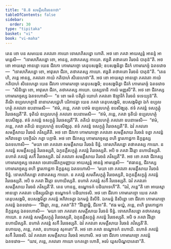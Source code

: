 ```yaml
---
title: "8.8 សមត្តឹសវិរេចនកថា"
tableOfContents: false
sidebar:
  order: 30
type: "tipitaka"
basket: "vi"
book: "vi-maha"
---
```



<DynamicBreadcrumb />

<Division number="336" book="vi-maha">

<Paragraph number="1584" book="vi-maha">
តេន ខោ បន សមយេន ភគវតោ កាយោ ទោសាភិសន្នោ ហោតិ. អថ ខោ ភគវា អាយស្មន្តំ អានន្ទំ អាមន្តេសិ—  “ទោសាភិសន្នោ ខោ, អានន្ទ, តថាគតស្ស កាយោ. ឥច្ឆតិ តថាគតោ វិរេចនំ បាតុន៑”តិ. អថ ខោ អាយស្មា អានន្ទោ យេន ជីវកោ កោមារភច្ចោ តេនុបសង្កមិ; ឧបសង្កមិត្វា ជីវកំ កោមារភច្ចំ ឯតទវោច—  “ទោសាភិសន្នោ ខោ, អាវុសោ ជីវក, តថាគតស្ស កាយោ. ឥច្ឆតិ តថាគតោ វិរេចនំ បាតុន៑”តិ. “តេន ហិ, ភន្តេ អានន្ទ, ភគវតោ កាយំ កតិបាហំ សិនេហេថា”តិ. អថ ខោ អាយស្មា អានន្ទោ ភគវតោ កាយំ កតិបាហំ សិនេហេត្វា យេន ជីវកោ កោមារភច្ចោ តេនុបសង្កមិ; ឧបសង្កមិត្វា ជីវកំ កោមារភច្ចំ ឯតទវោច—  “សិនិទ្ធោ ខោ, អាវុសោ ជីវក, តថាគតស្ស កាយោ. យស្សទានិ កាលំ មញ្ញសី”តិ. អថ ខោ ជីវកស្ស កោមារភច្ចស្ស ឯតទហោសិ—  “ន ខោ មេតំ បតិរូបំ យោហំ ភគវតោ ឱឡារិកំ វិរេចនំ ទទេយ្យន៑”តិ. តីណិ ឧប្បលហត្ថានិ នានាភេសជ្ជេហិ បរិភាវេត្វា យេន ភគវា តេនុបសង្កមិ, ឧបសង្កមិត្វា ឯកំ ឧប្បលហត្ថំ ភគវតោ ឧបនាមេសិ—  “ឥមំ, ភន្តេ, ភគវា បឋមំ ឧប្បលហត្ថំ ឧបសិង្ឃតុ. ឥទំ ភគវន្តំ ទសក្ខត្តុំ វិរេចេស្សតី”តិ. ទុតិយំ ឧប្បលហត្ថំ ភគវតោ ឧបនាមេសិ—  “ឥមំ, ភន្តេ, ភគវា ទុតិយំ ឧប្បលហត្ថំ ឧបសិង្ឃតុ. ឥទំ ភគវន្តំ ទសក្ខត្តុំ វិរេចេស្សតី”តិ. តតិយំ ឧប្បលហត្ថំ ភគវតោ ឧបនាមេសិ—  “ឥមំ, ភន្តេ, ភគវា តតិយំ ឧប្បលហត្ថំ ឧបសិង្ឃតុ. ឥទំ ភគវន្តំ ទសក្ខត្តុំ វិរេចេស្សតី”តិ. ឯវំ ភគវតោ សមត្តឹសាយ វិរេចនំ ភវិស្សតីតិ. អថ ខោ ជីវកោ កោមារភច្ចោ ភគវតោ សមត្តឹសាយ វិរេចនំ ទត្វា ភគវន្តំ អភិវាទេត្វា បទក្ខិណំ កត្វា បក្កាមិ. អថ ខោ ជីវកស្ស កោមារភច្ចស្ស ពហិ ទ្វារកោដ្ឋកា និក្ខន្តស្ស ឯតទហោសិ—  “មយា ខោ ភគវតោ សមត្តឹសាយ វិរេចនំ ទិន្នំ. ទោសាភិសន្នោ តថាគតស្ស កាយោ. ន ភគវន្តំ សមត្តឹសក្ខត្តុំ វិរេចេស្សតិ, ឯកូនត្តឹសក្ខត្តុំ ភគវន្តំ វិរេចេស្សតិ. អបិ ច ភគវា វិរិត្តោ នហាយិស្សតិ. នហាតំ ភគវន្តំ សកឹ វិរេចេស្សតិ. ឯវំ ភគវតោ សមត្តឹសាយ វិរេចនំ ភវិស្សតី”តិ.
</Paragraph>

<Paragraph number="1585" book="vi-maha">
អថ ខោ ភគវា ជីវកស្ស កោមារភច្ចស្ស ចេតសា ចេតោបរិវិតក្កមញ្ញាយ អាយស្មន្តំ អានន្ទំ អាមន្តេសិ—  “ឥធានន្ទ, ជីវកស្ស កោមារភច្ចស្ស ពហិ ទ្វារកោដ្ឋកា និក្ខន្តស្ស ឯតទហោសិ—  ‘មយា ខោ ភគវតោ សមត្តឹសាយ វិរេចនំ ទិន្នំ. ទោសាភិសន្នោ តថាគតស្ស កាយោ. ន ភគវន្តំ សមតឹសក្ខត្តុំ វិរេចេស្សតិ, ឯកូនត្តឹសក្ខត្តុំ ភគវន្តំ វិរេចេស្សតិ. អបិ ច ភគវា វិរិត្តោ នហាយិស្សតិ. នហាតំ ភគវន្តំ សកឹ វិរេចេស្សតិ. ឯវំ ភគវតោ សមត្តឹសាយ វិរេចនំ ភវិស្សតី’តិ. តេន ហានន្ទ, ឧណ្ហោទកំ បដិយាទេហី”តិ. “ឯវំ, ភន្តេ”តិ ខោ អាយស្មា អានន្ទោ ភគវតោ បដិស្សុណិត្វា ឧណ្ហោទកំ បដិយាទេសិ.
</Paragraph>

<Paragraph number="1586" book="vi-maha">
អថ ខោ ជីវកោ កោមារភច្ចោ យេន ភគវា តេនុបសង្កមិ, ឧបសង្កមិត្វា ភគវន្តំ អភិវាទេត្វា ឯកមន្តំ និសីទិ. ឯកមន្តំ និសិន្នោ ខោ ជីវកោ កោមារភច្ចោ ភគវន្តំ ឯតទវោច—  “វិរិត្តោ, ភន្តេ, ភគវា”តិ? “វិរិត្តោម្ហិ, ជីវកា”តិ. “ឥធ មយ្ហំ, ភន្តេ, ពហិ ទ្វារកោដ្ឋកា និក្ខន្តស្ស ឯតទហោសិ—  ‘មយា ខោ ភគវតោ សមត្តឹសាយ វិរេចនំ ទិន្នំ. ទោសាភិសន្នោ តថាគតស្ស កាយោ. ន ភគវន្តំ សមត្តឹសក្ខត្តុំ វិរេចេស្សតិ, ឯកូនត្តឹសក្ខត្តុំ ភគវន្តំ វិរេចេស្សតិ. អបិ ច ភគវា វិរិត្តោ នហាយិស្សតិ. នហាតំ ភគវន្តំ សកឹ វិរេចេស្សតិ. ឯវំ ភគវតោ សមត្តឹសាយ វិរេចនំ ភវិស្សតី’តិ. នហាយតុ, ភន្តេ, ភគវា, នហាយតុ សុគតោ”តិ. អថ ខោ ភគវា ឧណ្ហោទកំ នហាយិ. នហាតំ ភគវន្តំ សកឹ វិរេចេសិ. ឯវំ ភគវតោ សមត្តឹសាយ វិរេចនំ អហោសិ. អថ ខោ ជីវកោ កោមារភច្ចោ ភគវន្តំ ឯតទវោច—  “យាវ, ភន្តេ, ភគវតោ កាយោ បកតត្តោ ហោតិ, អលំ យូសបិណ្ឌបាតេនា”តិ.
</Paragraph>
</Division>